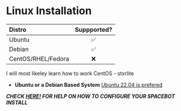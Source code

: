 # Linux Installation

| Distro        | Suppported? |
| :------------ | :---------: | 
| Ubuntu        |    ✅    | 
| Debian        |    ✅    |
| CentOS/RHEL/Fedora        |    ❌    |

I will most likeley learn how to work CentOS - stxrlite

- **Ubuntu or a Debian Based System** [Ubuntu 22.04 is prefered](https://releases.ubuntu.com/jammy/)

***CHECK [HERE!](/spacebot/configuration) FOR HELP ON HOW TO CONFIGURE YOUR SPACEBOT INSTALL*** 